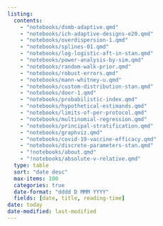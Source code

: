 ```yaml
---
listing:
  contents:
    - "notebooks/dsmb-adaptive.qmd"
    - "notebooks/ich-adaptive-designs-e20.qmd"
    - "notebooks/overdispersion-1.qmd"
    - "notebooks/splines-01.qmd"
    - "notebooks/log-logistic-aft-in-stan.qmd"
    - "notebooks/power-analysis-by-sim.qmd"
    - "notebooks/random-walk-prior.qmd"
    - "notebooks/robust-errors.qmd"
    - "notebooks/mann-whitney-u.qmd"
    - "notebooks/custom-distribution-stan.qmd"
    - "notebooks/door-1.qmd"
    - "notebooks/probabilistic-index.qmd"
    - "notebooks/hypothetical-estimands.qmd"
    - "notebooks/limits-of-per-protocol.qmd"
    - "notebooks/multinomial-regression.qmd"
    - "notebooks/principal-stratification.qmd"
    - "notebooks/graphviz.qmd"
    - "notebooks/covid-19-vaccine-efficacy.qmd"
    - "notebooks/discrete-parameters-stan.qmd"
    - "!notebooks/about.qmd"
    - "!notebooks/absolute-v-relative.qmd"
  type: table
  sort: "date desc"
  max-items: 100
  categories: true
  date-format: "dddd D MMM YYYY"
  fields: [date, title, reading-time]
date: today
date-modified: last-modified
---
```


